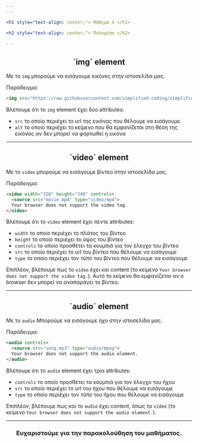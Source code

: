 ```yaml
---
---

<h1 style="text-align: center;"> Μάθημα 4 </h1>

<h2 style="text-align: center;"> Πολυμέσα </h2>

---
```


<h2 style="text-align: center;"> `img` element </h2>

Με το ```img``` μπορούμε να εισάγουμε εικόνες στην ιστοσελίδα μας.

Παράδειγμα:

```html
<img src="https://raw.githubusercontent.com/simplified-coding/simplified-coding.github.io/main/Website%20Logo/cover.png" alt="Simplified Coding Logo">
```

Βλέπουμε ότι το `img` element έχει δύο attributes:
- ```src``` το οποίο περιέχει το url της εικόνας που θέλουμε να εισάγουμε
- ```alt``` το οποίο περιέχει το κείμενο που θα εμφανίζεται στη θέση της εικόνας αν δεν μπορεί να φορτωθεί η εικόνα

---

<h2 style="text-align: center;"> `video` element </h2>

Με το ```video``` μπορούμε να εισάγουμε βίντεο στην ιστοσελίδα μας.

Παράδειγμα:

```html
<video width="320" height="240" controls>
  <source src="movie.mp4" type="video/mp4">
  Your browser does not support the video tag.
</video>
```

Βλέπουμε ότι το `video` element έχει πέντε attributes:
- ```width``` το οποίο περιέχει το πλάτος του βίντεο
- ```height``` το οποίο περιέχει το ύψος του βίντεο
- ```controls``` το οποίο προσθέτει τα κουμπιά για τον έλεγχο του βίντεο
- ```src``` το οποίο περιέχει το url του βίντεο που θέλουμε να εισάγουμε
- ```type``` το οποίο περιέχει τον τύπο του βίντεο που θέλουμε να εισάγουμε

Επιπλέον, βλέπουμε πως το ```video``` έχει και content (το κείμενο `Your browser does not support the video tag.`). 
Αυτό το κείμενο θα εμφανίζεται αν ο browser δεν μπορεί να αναπαράγει το βίντεο.

---

<h2 style="text-align: center;"> `audio` element </h2>

Με το ```audio``` Μπορούμε να εισάγουμε ήχο στην ιστοσελίδα μας.

Παράδειγμα:

```html
<audio controls>
  <source src="song.mp3" type="audio/mpeg">
  Your browser does not support the audio element.
</audio>
```

Βλέπουμε ότι το ```audio``` element έχει τρία attributes:
- ```controls``` το οποίο προσθέτει τα κουμπιά για τον έλεγχο του ήχου
- ```src``` το οποίο περιέχει το url του ήχου που θέλουμε να εισάγουμε
- ```type``` το οποίο περιέχει τον τύπο του ήχου που θέλουμε να εισάγουμε

Επιπλέον, βλέπουμε πως και το ```audio``` έχει content, όπως το ```video``` (το κείμενο `Your browser does not support the audio element.`).

---

<h3 style="text-align: center;"> Ευχαριστούμε για την παρακολούθηση του μαθήματος. </h3>